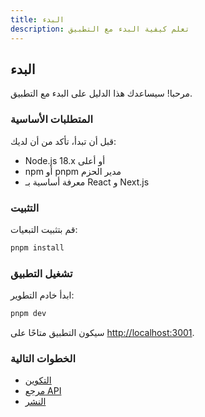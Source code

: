 ```yaml
---
title: البدء
description: تعلم كيفية البدء مع التطبيق
---
```


## البدء

مرحبا! سيساعدك هذا الدليل على البدء مع التطبيق.

### المتطلبات الأساسية

قبل أن تبدأ، تأكد من أن لديك:

- Node.js 18.x أو أعلى
- npm أو pnpm مدير الحزم
- معرفة أساسية بـ React و Next.js

### التثبيت

قم بتثبيت التبعيات:

```bash
pnpm install
```

### تشغيل التطبيق

ابدأ خادم التطوير:

```bash
pnpm dev
```

سيكون التطبيق متاحًا على [http://localhost:3001](http://localhost:3001).

### الخطوات التالية

- [التكوين](/ar/docs/configuration)
- [مرجع API](/ar/docs/api-reference)
- [النشر](/ar/docs/deployment)
